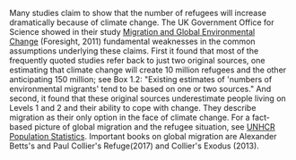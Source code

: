
Many studies claim to show that the number of refugees will increase dramatically because of climate change. The UK Government Office for Science showed in their study [Migration and Global Environmental Change](http://www.gapm.io/xcli17) (Foresight, 2011) fundamental weaknesses in the common assumptions underlying these claims. First it found that most of the frequently quoted studies refer back to just two original sources, one estimating that climate change will create 10 million refugees and the other anticipating 150 million; see Box 1.2: "Existing estimates of 'numbers of environmental migrants' tend to be based on one or two sources." And second, it found that these original sources underestimate people living on Levels 1 and 2 and their ability to cope with change. They describe migration as their only option in the face of climate change. For a fact-based picture of global migration and the refugee situation, see [UNHCR Population Statistics](http://popstats.unhcr.org/en/overview). Important books on global migration are Alexander Betts's and Paul Collier's Refuge(2017) and Collier's Exodus (2013).